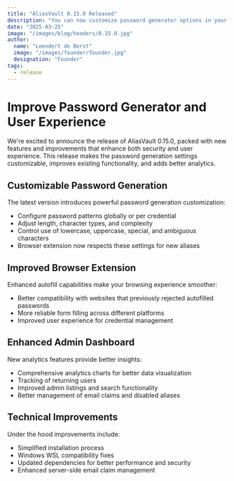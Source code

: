 ```yaml
---
title: "AliasVault 0.15.0 Released"
description: "You can now customize password generator options in your vault"
date: "2025-03-25"
image: "/images/blog/headers/0.15.0.jpg"
author:
  name: "Leendert de Borst"
  image: "/images/founder/founder.jpg"
  designation: "Founder"
tags:
  - release
---
```


# Improve Password Generator and User Experience

We're excited to announce the release of AliasVault 0.15.0, packed with new features and improvements that enhance both security and user experience.
This release makes the password generation settings customizable, improves existing functionality, and adds better analytics.

<ClickableImage 
  src="/images/blog/releases/0.15.0.png" 
  alt="AliasVault 0.15.0 Release"
  caption="Customizable Password Generator Settings"
/>

## Customizable Password Generation

The latest version introduces powerful password generation customization:

- Configure password patterns globally or per credential
- Adjust length, character types, and complexity
- Control use of lowercase, uppercase, special, and ambiguous characters
- Browser extension now respects these settings for new aliases

## Improved Browser Extension

Enhanced autofill capabilities make your browsing experience smoother:

- Better compatibility with websites that previously rejected autofilled passwords
- More reliable form filling across different platforms
- Improved user experience for credential management

## Enhanced Admin Dashboard

New analytics features provide better insights:

- Comprehensive analytics charts for better data visualization
- Tracking of returning users
- Improved admin listings and search functionality
- Better management of email claims and disabled aliases

## Technical Improvements

Under the hood improvements include:

- Simplified installation process
- Windows WSL compatibility fixes
- Updated dependencies for better performance and security
- Enhanced server-side email claim management

<GitHubRelease version="0.15.0" />
